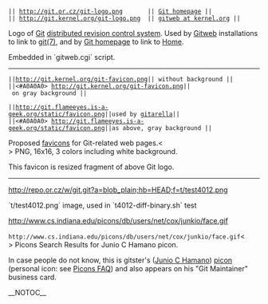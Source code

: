  || http://git.or.cz/git-logo.png       || [http://git.or.cz/ Git homepage] ||
 || http://git.kernel.org/git-logo.png  || [http://www.kernel.org/git/ gitweb at kernel.org] ||

Logo of [[Git]] [[DistributedSCM|distributed revision control system]]. 
Used by [[Gitweb]] installations to link to [http://www.kernel.org/pub/software/scm/git/docs/ git(7)], 
and by [http://git.or.cz/ Git homepage] to link to [http://git.or.cz/index.html Home].

Embedded in `gitweb.cgi` script.
----

 ||http://git.kernel.org/git-favicon.png|| without background ||
 ||<#A0A0A0> http://git.kernel.org/git-favicon.png|| on gray background ||

 ||http://git.flameeyes.is-a-geek.org/static/favicon.png||used by [http://flameeyes.is-a-geek.org/projects#gitarella gitarella]||
 ||<#A0A0A0> http://git.flameeyes.is-a-geek.org/static/favicon.png||as above, gray background ||

Proposed [[WikiPedia:Favicon|favicons]] for Git-related web pages.<<BR>>
PNG, 16x16, 3 colors including white background.

This favicon is resized fragment of above Git logo.

----

http://repo.or.cz/w/git.git?a=blob_plain;hb=HEAD;f=t/test4012.png

`t/test4012.png` image, used in `t4012-diff-binary.sh` test

http://www.cs.indiana.edu/picons/db/users/net/cox/junkio/face.gif

<code><nowiki>http://www.cs.indiana.edu/picons/db/users/net/cox/junkio/face.gif</nowiki></code><<BR>>
Picons Search Results for Junio C Hamano picon.

In case people do not know, this is gitster's ([[Junio C Hamano]]) [[WikiPedia:Picon_(Apple)|picon]] (personal icon: see [http://www.cs.indiana.edu/picons/ftp/faq.html Picons FAQ]) and also appears on his "Git Maintainer" business card.

__NOTOC__